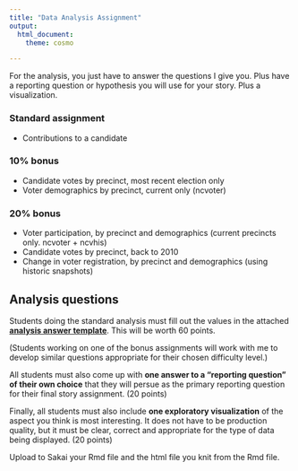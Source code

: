```yaml
---
title: "Data Analysis Assignment"
output:   
  html_document:
    theme: cosmo

---
```


For the analysis, you just have to answer the questions I give you. Plus have a reporting question or hypothesis you will use for your story. Plus a visualization.

### Standard assignment
* Contributions to a candidate

### 10% bonus
* Candidate votes by precinct, most recent election only 
* Voter demographics by precinct, current only (ncvoter)

### 20% bonus
* Voter participation, by precinct and demographics (current precincts only. ncvoter + ncvhis) 
* Candidate votes by precinct, back to 2010 
* Change in voter registration, by precinct and demographics (using historic snapshots)



## Analysis questions
Students doing the standard analysis must fill out the values in the attached **[analysis answer template](analysis-answer-template.xlsx)**. This will be worth 60 points.

(Students working on one of the bonus assignments will work with me to develop similar questions appropriate for their chosen difficulty level.)

All students must also come up with **one answer to a "reporting question" of their own choice** that they will persue as the primary reporting question for their final story assignment. (20 points)

Finally, all students must also include **one exploratory visualization** of the aspect you think is most interesting. It does not have to be production quality, but it must be clear, correct and appropriate for the type of data being displayed. (20 points)

Upload to Sakai your Rmd file and the html file you knit from the Rmd file.

